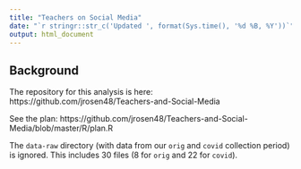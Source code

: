 ```yaml
---
title: "Teachers on Social Media"
date: "`r stringr::str_c('Updated ', format(Sys.time(), '%d %B, %Y'))`"
output: html_document
---
```


## Background

The repository for this analysis is here: https://github.com/jrosen48/Teachers-and-Social-Media

See the plan: https://github.com/jrosen48/Teachers-and-Social-Media/blob/master/R/plan.R

The `data-raw` directory (with data from our `orig` and `covid` collection period) is ignored. This includes 30 files (8 for `orig` and 22 for `covid`).